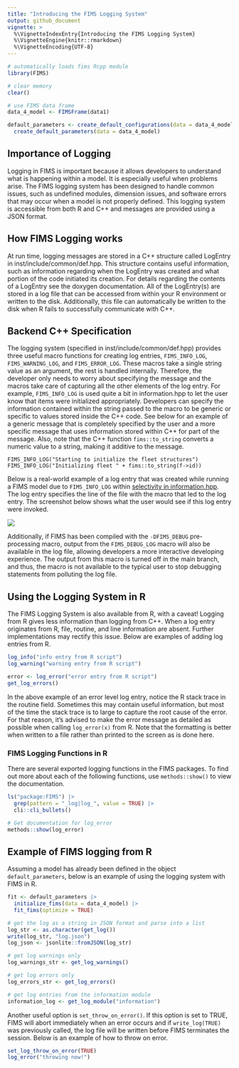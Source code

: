 ```yaml
---
title: "Introducing the FIMS Logging System"
output: github_document
vignette: >
  %\VignetteIndexEntry{Introducing the FIMS Logging System}
  %\VignetteEngine{knitr::rmarkdown}
  %\VignetteEncoding{UTF-8}
---
```


```r
# automatically loads fims Rcpp module
library(FIMS)

# clear memory
clear()
```

```r
# use FIMS data frame
data_4_model <- FIMSFrame(data1)

default_parameters <- create_default_configurations(data = data_4_model) |>
  create_default_parameters(data = data_4_model)

```

## Importance of Logging 

Logging in FIMS is important because it allows developers to understand what is happening within a model. It is especially useful when problems arise. The FIMS logging system has been designed to handle common issues, such as undefined modules, dimension issues, and software errors that may occur when a model is not properly defined. This logging system is accessible from both R and C++ and messages are provided using a JSON format.

## How FIMS Logging works

At run time, logging messages are stored in a C++ structure called LogEntry in
inst/include/common/def.hpp. This structure contains useful information, such as information regarding when the LogEntry was created and what portion of the code initiated its creation. For details regarding the contents of a LogEntry see the doxygen documentation. All of the LogEntry(s) are stored in a log file that can be accessed from within your R environment or written to the disk. Additionally, this file can automatically be written to the disk when R fails to successfully communicate with C++.

## Backend C++ Specification

The logging system (specified in inst/include/common/def.hpp) provides three useful macro functions for creating log entries, `FIMS_INFO_LOG`, `FIMS_WARNING_LOG`, and `FIMS_ERROR_LOG`. These macros take a single string value as an argument, the rest is handled internally. Therefore, the developer only needs to worry about specifying the message and the macros take care of capturing all the other elements of the log entry. For example, `FIMS_INFO_LOG` is used quite a bit in information.hpp to let the user know that items were initialized appropriately. Developers can specify the information contained within the string passed to the macro to be generic or specific to values stored inside the C++ code. See below for an example of a generic message that is completely specified by the user and a more specific message that uses information stored within C++ for part of the message. Also, note that the C++ function `fims::to_string` converts a numeric value to a string, making it additive to the message.

```Rcpp
FIMS_INFO_LOG("Starting to initialize the fleet structures")
FIMS_INFO_LOG("Initializing fleet " + fims::to_string(f->id))
```

Below is a real-world example of a log entry that was created while running a FIMS model due to `FIMS_INFO_LOG` within [selectivity in information.hpp](https://github.com/NOAA-FIMS/FIMS/blob/main/inst/include/common/information.hpp#L371). The log entry specifies the line of the file with the macro that led to the log entry. The screenshot below shows what the user would see if this log entry were invoked.

![](figures/selectivity_logging_entry.png)


Additionally, if FIMS has been compiled with the `-DFIMS_DEBUG` pre-processing macro, output from the `FIMS_DEBUG_LOG` macro will also be available in the log file, allowing developers a more interactive developing experience. The output from this macro is turned off in the main branch, and thus, the macro is not available to the typical user to stop debugging statements from polluting the log file.

## Using the Logging System in R

The FIMS Logging System is also available from R, with a caveat! Logging from R gives less information than logging from C++. When a log entry originates from R, file, routine, and line information are absent. Further implementations may rectify this issue. Below are examples of adding log entries from R.

```r
log_info("info entry from R script")
log_warning("warning entry from R script")
```
```r
error <- log_error("error entry from R script")
get_log_errors()
```

In the above example of an error level log entry, notice the R stack trace in the routine field. Sometimes this may contain useful information, but most of the time the stack trace is to large to capture the root cause of the error. For that reason, it's advised to make the error message as detailed as possible when calling `log_error(x)` from R. Note that the formatting is better when written to a file rather than printed to the screen as is done here.

### **FIMS Logging Functions in R**

There are several exported logging functions in the FIMS packages. To find out more about each of the following functions, use `methods::show()` to view the documentation.

```r
ls("package:FIMS") |>
  grep(pattern = "_log|log_", value = TRUE) |>
  cli::cli_bullets()

# Get documentation for log_error
methods::show(log_error)
```

## Example of FIMS logging from R

Assuming a model has already been defined in the object `default_parameters`, below is an example of using the logging system with FIMS in R.

```r
fit <- default_parameters |>
  initialize_fims(data = data_4_model) |>
  fit_fims(optimize = TRUE)

# get the log as a string in JSON format and parse into a list
log_str <- as.character(get_log())
write(log_str, "log.json")
log_json <- jsonlite::fromJSON(log_str)

# get log warnings only
log_warnings_str <- get_log_warnings()

# get log errors only
log_errors_str <- get_log_errors()

# get log entries from the information module
information_log <- get_log_module("information")
```

Another useful option is `set_throw_on_error()`. If this option is set to TRUE, FIMS will abort immediately when an error occurs and if `write_log(TRUE)` was previously called, the log file will be written before FIMS terminates the session. Below is an example of how to throw on error.

```r
set_log_throw_on_error(TRUE)
log_error("throwing now!")
```
